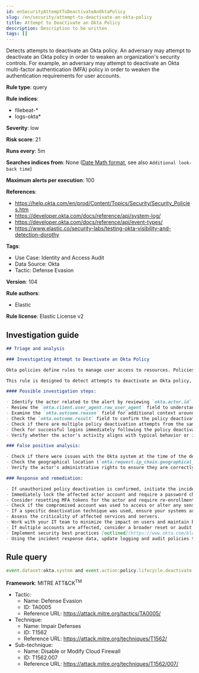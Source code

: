 ```yaml
---
id: enSecurityAttemptToDeactivateAnOktaPolicy
slug: /en/security/attempt-to-deactivate-an-okta-policy
title: Attempt to Deactivate an Okta Policy
description: Description to be written
tags: []
---
```


<div id="attempt-to-deactivate-an-okta-policy"></div>

Detects attempts to deactivate an Okta policy. An adversary may attempt to deactivate an Okta policy in order to weaken an organization's security controls. For example, an adversary may attempt to deactivate an Okta multi-factor authentication (MFA) policy in order to weaken the authentication requirements for user accounts.

**Rule type**: query

**Rule indices**: 

* filebeat-*
* logs-okta*

**Severity**: low

**Risk score**: 21

**Runs every**: 5m

**Searches indices from**: None ([Date Math format](((ref))/common-options.html#date-math), see also <DocLink id="enSecurityRulesUiCreate" section="set-the-rules-schedule">`Additional look-back time`</DocLink>)

**Maximum alerts per execution**: 100

**References**: 

* https://help.okta.com/en/prod/Content/Topics/Security/Security_Policies.htm
* https://developer.okta.com/docs/reference/api/system-log/
* https://developer.okta.com/docs/reference/api/event-types/
* https://www.elastic.co/security-labs/testing-okta-visibility-and-detection-dorothy

**Tags**: 

* Use Case: Identity and Access Audit
* Data Source: Okta
* Tactic: Defense Evasion

**Version**: 104

**Rule authors**: 

* Elastic

**Rule license**: Elastic License v2

## Investigation guide

```markdown
## Triage and analysis

### Investigating Attempt to Deactivate an Okta Policy

Okta policies define rules to manage user access to resources. Policies such as multi-factor authentication (MFA) are critical for enforcing strong security measures. Deactivation of an Okta policy could potentially weaken the security posture, allowing for unauthorized access or facilitating other malicious activities.

This rule is designed to detect attempts to deactivate an Okta policy, which could be indicative of an adversary's attempt to weaken an organization's security controls. For example, disabling an MFA policy could lower the security of user authentication processes.

#### Possible investigation steps:

- Identify the actor related to the alert by reviewing `okta.actor.id`, `okta.actor.type`, `okta.actor.alternate_id`, or `okta.actor.display_name` fields in the alert.
- Review the `okta.client.user_agent.raw_user_agent` field to understand the device and software used by the actor.
- Examine the `okta.outcome.reason` field for additional context around the deactivation attempt.
- Check the `okta.outcome.result` field to confirm the policy deactivation attempt.
- Check if there are multiple policy deactivation attempts from the same actor or IP address (`okta.client.ip`).
- Check for successful logins immediately following the policy deactivation attempt.
- Verify whether the actor's activity aligns with typical behavior or if any unusual activity took place around the time of the deactivation attempt.

### False positive analysis:

- Check if there were issues with the Okta system at the time of the deactivation attempt. This could indicate a system error rather than a genuine threat activity.
- Check the geographical location (`okta.request.ip_chain.geographical_context`) and time of the deactivation attempt. If these match the actor's normal behavior, it might be a false positive.
- Verify the actor's administrative rights to ensure they are correctly configured.

### Response and remediation:

- If unauthorized policy deactivation is confirmed, initiate the incident response process.
- Immediately lock the affected actor account and require a password change.
- Consider resetting MFA tokens for the actor and require re-enrollment.
- Check if the compromised account was used to access or alter any sensitive data or systems.
- If a specific deactivation technique was used, ensure your systems are patched or configured to prevent such techniques.
- Assess the criticality of affected services and servers.
- Work with your IT team to minimize the impact on users and maintain business continuity.
- If multiple accounts are affected, consider a broader reset or audit of MFA tokens.
- Implement security best practices [outlined](https://www.okta.com/blog/2019/10/9-admin-best-practices-to-keep-your-org-secure/) by Okta.
- Using the incident response data, update logging and audit policies to improve the mean time to detect (MTTD) and the mean time to respond (MTTR).
```

## Rule query

```js
event.dataset:okta.system and event.action:policy.lifecycle.deactivate

```

**Framework**: MITRE ATT&CK<sup>TM</sup>

* Tactic:
    * Name: Defense Evasion
    * ID: TA0005
    * Reference URL: https://attack.mitre.org/tactics/TA0005/
* Technique:
    * Name: Impair Defenses
    * ID: T1562
    * Reference URL: https://attack.mitre.org/techniques/T1562/
* Sub-technique:
    * Name: Disable or Modify Cloud Firewall
    * ID: T1562.007
    * Reference URL: https://attack.mitre.org/techniques/T1562/007/

